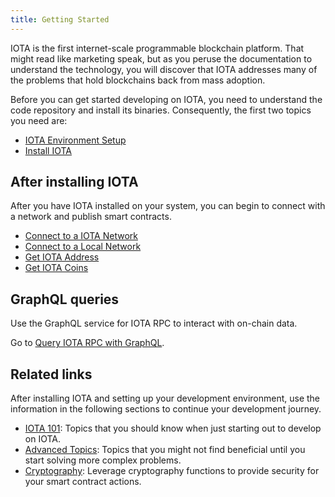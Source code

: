 ```yaml
---
title: Getting Started
---
```


IOTA is the first internet-scale programmable blockchain platform. That might read like marketing speak, but as you peruse the documentation to understand the technology, you will discover that IOTA addresses many of the problems that hold blockchains back from mass adoption. 

Before you can get started developing on IOTA, you need to understand the code repository and install its binaries. Consequently, the first two topics you need are:

- [IOTA Environment Setup](getting-started/iota-environment.mdx)
- [Install IOTA](getting-started/iota-install.mdx)

## After installing IOTA

After you have IOTA installed on your system, you can begin to connect with a network and publish smart contracts. 

- [Connect to a IOTA Network](getting-started/connect.mdx)
- [Connect to a Local Network](getting-started/local-network.mdx)
- [Get IOTA Address](getting-started/get-address.mdx)
- [Get IOTA Coins](getting-started/get-coins.mdx)

## GraphQL queries

Use the GraphQL service for IOTA RPC to interact with on-chain data. 

Go to [Query IOTA RPC with GraphQL](getting-started/graphql-rpc.mdx).

## Related links

After installing IOTA and setting up your development environment, use the information in the following sections to continue your development journey.

- [IOTA 101](iota-101.mdx): Topics that you should know when just starting out to develop on IOTA.
- [Advanced Topics](advanced.mdx): Topics that you might not find beneficial until you start solving more complex problems.
- [Cryptography](cryptography/how-to/cryptography.mdx): Leverage cryptography functions to provide security for your smart contract actions. 
